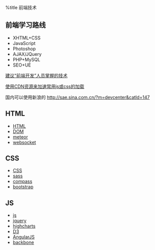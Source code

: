 %title 前端技术

==前端学习路线==
* XHTML+CSS
* JavaScript
* Photoshop
* AJAX/JQuery
* PHP+MySQL
* SEO+UE
[[http://uicss.cn/front-end-developer-needed-technical/|建议“前端开发”人员掌握的技术]]

[[http://mosir.org/html/y2012/load-js-css-by-cdn.html|使用CDN资源来加速常用js或css的加载]]

国内可以使用新浪的 http://sae.sina.com.cn/?m=devcenter&catId=147

== HTML ==
* [[html|HTML]]
* [[dom|DOM]]
* [[meteor]]
* [[websocket]]

== CSS ==
* [[css|CSS]]
* [[sass]]
* [[compass]]
* [[bootstrap|bootstrap]]

== JS ==
* [[js/js|js]]
* [[js/jquery|jquery]]
* [[js/highcharts|highcharts]]
* [[js/d3|D3]]
* [[js/angularjs|AngularJS]]
* [[backbone]]

